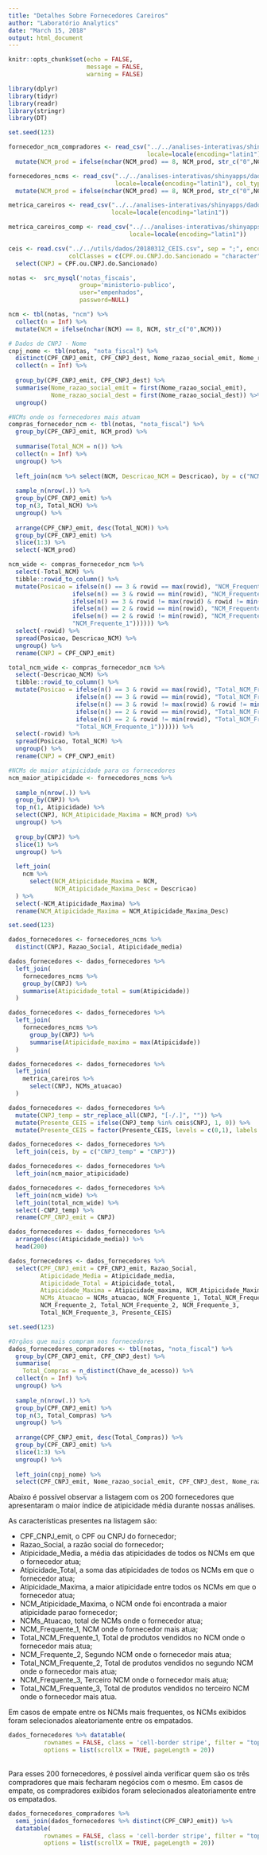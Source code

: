 ```yaml
---
title: "Detalhes Sobre Fornecedores Careiros"
author: "Laboratório Analytics"
date: "March 15, 2018"
output: html_document
---
```


```r
knitr::opts_chunk$set(echo = FALSE,
                      message = FALSE, 
                      warning = FALSE)
```

```r
library(dplyr)
library(tidyr)
library(readr)
library(stringr)
library(DT)
```

```r
set.seed(123)

fornecedor_ncm_compradores <- read_csv("../../analises-interativas/shinyapps/dados/fornecedor_ncm_compradores.csv", 
                                       locale=locale(encoding="latin1"), col_types = "c??????") %>%
  mutate(NCM_prod = ifelse(nchar(NCM_prod) == 8, NCM_prod, str_c("0",NCM_prod)))

fornecedores_ncms <- read_csv("../../analises-interativas/shinyapps/dados/fornecedores_ncms.csv", 
                              locale=locale(encoding="latin1"), col_types = "??c???") %>%
  mutate(NCM_prod = ifelse(nchar(NCM_prod) == 8, NCM_prod, str_c("0",NCM_prod)))

metrica_careiros <- read_csv("../../analises-interativas/shinyapps/dados/metrica_careiros.csv", 
                             locale=locale(encoding="latin1"))

metrica_careiros_comp <- read_csv("../../analises-interativas/shinyapps/dados/metrica_careiros_comp.csv", 
                                  locale=locale(encoding="latin1"))

ceis <- read.csv("../../utils/dados/20180312_CEIS.csv", sep = ";", encoding = "latin1", 
                 colClasses = c(CPF.ou.CNPJ.do.Sancionado = "character")) %>%
  select(CNPJ = CPF.ou.CNPJ.do.Sancionado)

notas <-  src_mysql('notas_fiscais', 
                    group='ministerio-publico',
                    user="empenhados", 
                    password=NULL)

ncm <- tbl(notas, "ncm") %>%
  collect(n = Inf) %>%
  mutate(NCM = ifelse(nchar(NCM) == 8, NCM, str_c("0",NCM)))

# Dados de CNPJ - Nome 
cnpj_nome <- tbl(notas, "nota_fiscal") %>% 
  distinct(CPF_CNPJ_emit, CPF_CNPJ_dest, Nome_razao_social_emit, Nome_razao_social_dest) %>% 
  collect(n = Inf) %>% 
  
  group_by(CPF_CNPJ_emit, CPF_CNPJ_dest) %>% 
  summarise(Nome_razao_social_emit = first(Nome_razao_social_emit), 
            Nome_razao_social_dest = first(Nome_razao_social_dest)) %>% 
  ungroup()

#NCMs onde os fornecedores mais atuam
compras_fornecedor_ncm <- tbl(notas, "nota_fiscal") %>%
  group_by(CPF_CNPJ_emit, NCM_prod) %>%
  
  summarise(Total_NCM = n()) %>%
  collect(n = Inf) %>%
  ungroup() %>% 
  
  left_join(ncm %>% select(NCM, Descricao_NCM = Descricao), by = c("NCM_prod" = "NCM")) %>%
  
  sample_n(nrow(.)) %>% 
  group_by(CPF_CNPJ_emit) %>% 
  top_n(3, Total_NCM) %>%
  ungroup() %>% 
  
  arrange(CPF_CNPJ_emit, desc(Total_NCM)) %>%
  group_by(CPF_CNPJ_emit) %>%
  slice(1:3) %>%
  select(-NCM_prod)

ncm_wide <- compras_fornecedor_ncm %>%
  select(-Total_NCM) %>%
  tibble::rowid_to_column() %>%
  mutate(Posicao = ifelse(n() == 3 & rowid == max(rowid), "NCM_Frequente_3",
                  ifelse(n() == 3 & rowid == min(rowid), "NCM_Frequente_1",
                  ifelse(n() == 3 & rowid != max(rowid) & rowid != min(rowid), "NCM_Frequente_2",
                  ifelse(n() == 2 & rowid == min(rowid), "NCM_Frequente_1",
                  ifelse(n() == 2 & rowid != min(rowid), "NCM_Frequente_2",
                  "NCM_Frequente_1")))))) %>% 
  select(-rowid) %>% 
  spread(Posicao, Descricao_NCM) %>%
  ungroup() %>%
  rename(CNPJ = CPF_CNPJ_emit)

total_ncm_wide <- compras_fornecedor_ncm %>%
  select(-Descricao_NCM) %>%
  tibble::rowid_to_column() %>%
  mutate(Posicao = ifelse(n() == 3 & rowid == max(rowid), "Total_NCM_Frequente_3",
                   ifelse(n() == 3 & rowid == min(rowid), "Total_NCM_Frequente_1",
                   ifelse(n() == 3 & rowid != max(rowid) & rowid != min(rowid), "Total_NCM_Frequente_2",
                   ifelse(n() == 2 & rowid == min(rowid), "Total_NCM_Frequente_1",
                   ifelse(n() == 2 & rowid != min(rowid), "Total_NCM_Frequente_2",
                   "Total_NCM_Frequente_1")))))) %>% 
  select(-rowid) %>% 
  spread(Posicao, Total_NCM) %>%
  ungroup() %>%
  rename(CNPJ = CPF_CNPJ_emit)

#NCMs de maior atipicidade para os fornecedores
ncm_maior_atipicidade <- fornecedores_ncms %>%
  
  sample_n(nrow(.)) %>% 
  group_by(CNPJ) %>%
  top_n(1, Atipicidade) %>%
  select(CNPJ, NCM_Atipicidade_Maxima = NCM_prod) %>%
  ungroup() %>%
  
  group_by(CNPJ) %>% 
  slice(1) %>% 
  ungroup() %>% 
  
  left_join(
    ncm %>%
      select(NCM_Atipicidade_Maxima = NCM, 
             NCM_Atipicidade_Maxima_Desc = Descricao)
  ) %>%
  select(-NCM_Atipicidade_Maxima) %>%
  rename(NCM_Atipicidade_Maxima = NCM_Atipicidade_Maxima_Desc)
```

```r
set.seed(123)

dados_fornecedores <- fornecedores_ncms %>%
  distinct(CNPJ, Razao_Social, Atipicidade_media)

dados_fornecedores <- dados_fornecedores %>%
  left_join(
    fornecedores_ncms %>%
    group_by(CNPJ) %>%
    summarise(Atipicidade_total = sum(Atipicidade))
  )

dados_fornecedores <- dados_fornecedores %>%
  left_join(
    fornecedores_ncms %>%
      group_by(CNPJ) %>%
      summarise(Atipicidade_maxima = max(Atipicidade))
  )

dados_fornecedores <- dados_fornecedores %>%
  left_join(
    metrica_careiros %>%
      select(CNPJ, NCMs_atuacao)
  )

dados_fornecedores <- dados_fornecedores %>%
  mutate(CNPJ_temp = str_replace_all(CNPJ, "[-/.]", "")) %>%
  mutate(Presente_CEIS = ifelse(CNPJ_temp %in% ceis$CNPJ, 1, 0)) %>%
  mutate(Presente_CEIS = factor(Presente_CEIS, levels = c(0,1), labels = c("Não", "Sim")))

dados_fornecedores <- dados_fornecedores %>%
  left_join(ceis, by = c("CNPJ_temp" = "CNPJ"))

dados_fornecedores <- dados_fornecedores %>%
  left_join(ncm_maior_atipicidade)

dados_fornecedores <- dados_fornecedores %>%
  left_join(ncm_wide) %>%
  left_join(total_ncm_wide) %>%
  select(-CNPJ_temp) %>%
  rename(CPF_CNPJ_emit = CNPJ)

dados_fornecedores <- dados_fornecedores %>%
  arrange(desc(Atipicidade_media)) %>%
  head(200)

dados_fornecedores <- dados_fornecedores %>%
  select(CPF_CNPJ_emit = CPF_CNPJ_emit, Razao_Social, 
         Atipicidade_Media = Atipicidade_media,
         Atipicidade_Total = Atipicidade_total,
         Atipicidade_Maxima = Atipicidade_maxima, NCM_Atipicidade_Maxima,
         NCMs_Atuacao = NCMs_atuacao, NCM_Frequente_1, Total_NCM_Frequente_1, 
         NCM_Frequente_2, Total_NCM_Frequente_2, NCM_Frequente_3,
         Total_NCM_Frequente_3, Presente_CEIS)
```

```r
set.seed(123)

#Orgãos que mais compram nos fornecedores
dados_fornecedores_compradores <- tbl(notas, "nota_fiscal") %>%
  group_by(CPF_CNPJ_emit, CPF_CNPJ_dest) %>%
  summarise(
    Total_Compras = n_distinct(Chave_de_acesso)) %>%
  collect(n = Inf) %>%
  ungroup() %>%
  
  sample_n(nrow(.)) %>% 
  group_by(CPF_CNPJ_emit) %>% 
  top_n(3, Total_Compras) %>%
  ungroup() %>% 
  
  arrange(CPF_CNPJ_emit, desc(Total_Compras)) %>% 
  group_by(CPF_CNPJ_emit) %>% 
  slice(1:3) %>% 
  ungroup() %>% 
  
  left_join(cnpj_nome) %>% 
  select(CPF_CNPJ_emit, Nome_razao_social_emit, CPF_CNPJ_dest, Nome_razao_social_dest, Total_Compras)
```

Abaixo é possível observar a listagem com os 200 fornecedores que apresentaram o maior índice
de atipicidade média durante nossas análises.

As características presentes na listagem são:

- CPF_CNPJ_emit, o CPF ou CNPJ do fornecedor;
- Razao_Social, a razão social do fornecedor;
- Atipicidade_Media, a média das atipicidades de todos os NCMs em que o fornecedor atua;
- Atipicidade_Total, a soma das atipicidades de todos os NCMs em que o fornecedor atua;
- Atipicidade_Maxima, a maior atipicidade entre todos os NCMs em que o fornecedor atua;
- NCM_Atipicidade_Maxima, o NCM onde foi encontrada a maior atipicidade parao fornecedor;
- NCMs_Atuacao, total de NCMs onde o fornecedor atua;
- NCM_Frequente_1, NCM onde o fornecedor mais atua;
- Total_NCM_Frequente_1, Total de produtos vendidos no NCM onde o fornecedor mais atua;
- NCM_Frequente_2, Segundo NCM onde o fornecedor mais atua;
- Total_NCM_Frequente_2, Total de produtos vendidos no segundo NCM onde o fornecedor mais atua;
- NCM_Frequente_3, Terceiro NCM onde o fornecedor mais atua;
- Total_NCM_Frequente_3, Total de produtos vendidos no terceiro NCM onde o fornecedor mais atua.

Em casos de empate entre os NCMs mais frequentes, os NCMs exibidos foram 
selecionados aleatoriamente entre os empatados.

```r
dados_fornecedores %>% datatable(
          rownames = FALSE, class = 'cell-border stripe', filter = "top",
          options = list(scrollX = TRUE, pageLength = 20))
```

<br>
Para esses 200 fornecedores, é possível ainda verificar quem são os três compradores
que mais fecharam negócios com o mesmo. Em casos de empate, os compradores exibidos foram 
selecionados aleatoriamente entre os empatados.
<br>

```r
dados_fornecedores_compradores %>%
  semi_join(dados_fornecedores %>% distinct(CPF_CNPJ_emit)) %>%
  datatable(
          rownames = FALSE, class = 'cell-border stripe', filter = "top",
          options = list(scrollX = TRUE, pageLength = 20))
```
